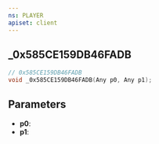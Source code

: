 ```yaml
---
ns: PLAYER
apiset: client
---
```

## _0x585CE159DB46FADB

```c
// 0x585CE159DB46FADB
void _0x585CE159DB46FADB(Any p0, Any p1);
```


## Parameters
* **p0**:
* **p1**: